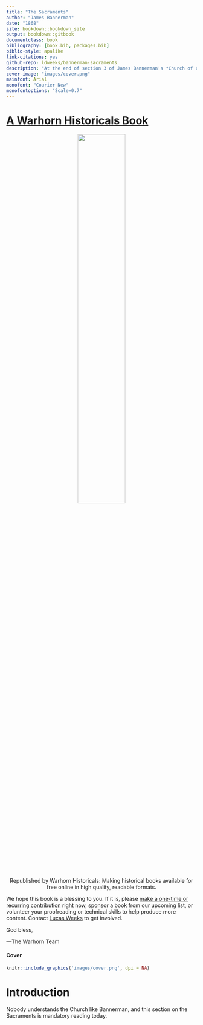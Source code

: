 ```yaml
--- 
title: "The Sacraments"
author: "James Bannerman"
date: "1868"
site: bookdown::bookdown_site
output: bookdown::gitbook
documentclass: book
bibliography: [book.bib, packages.bib]
biblio-style: apalike
link-citations: yes
github-repo: ldweeks/bannerman-sacraments
description: "At the end of section 3 of James Bannerman's *Church of Christ* is this masterful section on the sacraments."
cover-image: "images/cover.png"
mainfont: Arial
monofont: "Courier New"
monofontoptions: "Scale=0.7"
---
```


# [A Warhorn Historicals Book](https://historicals.warhornmedia.com/) {-}

<center>

![](images/warhornlogo.png){ width=50% }

Republished by Warhorn Historicals: 
Making historical books available for free online in high quality, readable formats. 

</center>

We hope this book is a blessing to you. If it is, please [make a one-time or recurring contribution](https://warhornmedia.com/give) right now, sponsor a book from our upcoming list, or volunteer your proofreading or technical skills to help produce more content. Contact [Lucas Weeks](mailto:lucas@beggarsborn.com) to get involved.

God bless,

—The Warhorn Team

#### Cover {-}
```r
knitr::include_graphics('images/cover.png', dpi = NA)
```

# Introduction {-}

Nobody understands the Church like Bannerman, and this section on the Sacraments is mandatory reading today.
